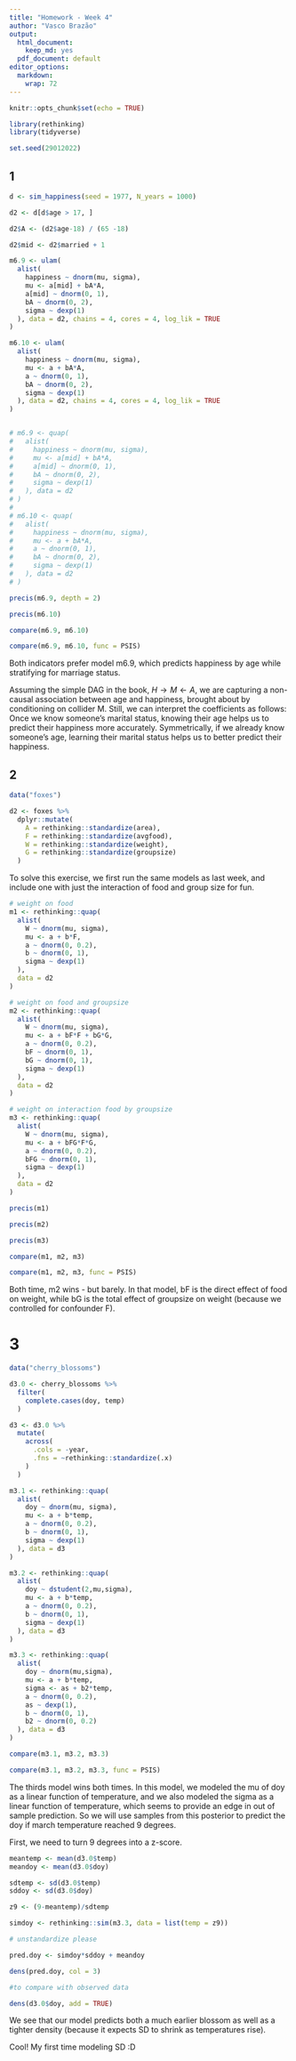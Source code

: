 ```yaml
---
title: "Homework - Week 4"
author: "Vasco Brazão"
output:
  html_document:
    keep_md: yes
  pdf_document: default
editor_options:
  markdown:
    wrap: 72
---
```


```r
knitr::opts_chunk$set(echo = TRUE)
```

```r
library(rethinking)
library(tidyverse)

set.seed(29012022)
```

## 1

```r
d <- sim_happiness(seed = 1977, N_years = 1000)

d2 <- d[d$age > 17, ]

d2$A <- (d2$age-18) / (65 -18)

d2$mid <- d2$married + 1
```

```r
m6.9 <- ulam(
  alist(
    happiness ~ dnorm(mu, sigma),
    mu <- a[mid] + bA*A,
    a[mid] ~ dnorm(0, 1),
    bA ~ dnorm(0, 2),
    sigma ~ dexp(1)
  ), data = d2, chains = 4, cores = 4, log_lik = TRUE
)

m6.10 <- ulam(
  alist(
    happiness ~ dnorm(mu, sigma),
    mu <- a + bA*A,
    a ~ dnorm(0, 1),
    bA ~ dnorm(0, 2),
    sigma ~ dexp(1)
  ), data = d2, chains = 4, cores = 4, log_lik = TRUE
)


# m6.9 <- quap(
#   alist(
#     happiness ~ dnorm(mu, sigma),
#     mu <- a[mid] + bA*A,
#     a[mid] ~ dnorm(0, 1),
#     bA ~ dnorm(0, 2),
#     sigma ~ dexp(1)
#   ), data = d2
# )
# 
# m6.10 <- quap(
#   alist(
#     happiness ~ dnorm(mu, sigma),
#     mu <- a + bA*A,
#     a ~ dnorm(0, 1),
#     bA ~ dnorm(0, 2),
#     sigma ~ dexp(1)
#   ), data = d2
# )
```

```r
precis(m6.9, depth = 2)

precis(m6.10)
```

```r
compare(m6.9, m6.10)

compare(m6.9, m6.10, func = PSIS)
```

Both indicators prefer model m6.9, which predicts happiness by age while stratifying for marriage status.

Assuming the simple DAG in the book, $H \rightarrow M \leftarrow A$, we are capturing a non-causal association between age and happiness, brought about by conditioning on collider M. Still, we can interpret the coefficients as follows: Once we know someone's marital status, knowing their age helps us to predict their happiness more accurately. Symmetrically, if we already know someone's age, learning their marital status helps us to better predict their happiness.

## 2

```r
data("foxes")

d2 <- foxes %>% 
  dplyr::mutate(
    A = rethinking::standardize(area),
    F = rethinking::standardize(avgfood),
    W = rethinking::standardize(weight),
    G = rethinking::standardize(groupsize)
  )
```

To solve this exercise, we first run the same models as last week, and include one with just the interaction of food and group size for fun.

```r
# weight on food
m1 <- rethinking::quap(
  alist(
    W ~ dnorm(mu, sigma),
    mu <- a + b*F,
    a ~ dnorm(0, 0.2),
    b ~ dnorm(0, 1),
    sigma ~ dexp(1)
  ), 
  data = d2
)

# weight on food and groupsize
m2 <- rethinking::quap(
  alist(
    W ~ dnorm(mu, sigma),
    mu <- a + bF*F + bG*G,
    a ~ dnorm(0, 0.2),
    bF ~ dnorm(0, 1),
    bG ~ dnorm(0, 1),
    sigma ~ dexp(1)
  ), 
  data = d2
)

# weight on interaction food by groupsize
m3 <- rethinking::quap(
  alist(
    W ~ dnorm(mu, sigma),
    mu <- a + bFG*F*G,
    a ~ dnorm(0, 0.2),
    bFG ~ dnorm(0, 1),
    sigma ~ dexp(1)
  ), 
  data = d2
)

```

```r
precis(m1)

precis(m2)

precis(m3)
```

```r
compare(m1, m2, m3)

compare(m1, m2, m3, func = PSIS)
```

Both time, m2 wins - but barely. In that model, bF is the direct effect of food on weight, while bG is the total effect of groupsize on weight (because we controlled for confounder F).

# 3

```r
data("cherry_blossoms")

d3.0 <- cherry_blossoms %>% 
  filter(
    complete.cases(doy, temp)
  ) 

d3 <- d3.0 %>%  
  mutate(
    across(
      .cols = -year,
      .fns = ~rethinking::standardize(.x)
    )
  ) 
```

```r
m3.1 <- rethinking::quap(
  alist(
    doy ~ dnorm(mu, sigma),
    mu <- a + b*temp,
    a ~ dnorm(0, 0.2),
    b ~ dnorm(0, 1),
    sigma ~ dexp(1)
  ), data = d3
)

m3.2 <- rethinking::quap(
  alist(
    doy ~ dstudent(2,mu,sigma),
    mu <- a + b*temp,
    a ~ dnorm(0, 0.2),
    b ~ dnorm(0, 1),
    sigma ~ dexp(1)
  ), data = d3
)

m3.3 <- rethinking::quap(
  alist(
    doy ~ dnorm(mu,sigma),
    mu <- a + b*temp,
    sigma <- as + b2*temp,
    a ~ dnorm(0, 0.2),
    as ~ dexp(1),
    b ~ dnorm(0, 1),
    b2 ~ dnorm(0, 0.2)
  ), data = d3
)
```

```r
compare(m3.1, m3.2, m3.3)

compare(m3.1, m3.2, m3.3, func = PSIS)
```

The thirds model wins both times. In this model, we modeled the mu of doy as a linear function of temperature, and we also modeled the sigma as a linear function of temperature, which seems to provide an edge in out of sample prediction. So we will use samples from this posterior to predict the doy if march temperature reached 9 degrees. 

First, we need to turn 9 degrees into a z-score.

```r
meantemp <- mean(d3.0$temp)
meandoy <- mean(d3.0$doy)

sdtemp <- sd(d3.0$temp)
sddoy <- sd(d3.0$doy)

z9 <- (9-meantemp)/sdtemp
```

```r
simdoy <- rethinking::sim(m3.3, data = list(temp = z9))

# unstandardize please

pred.doy <- simdoy*sddoy + meandoy

dens(pred.doy, col = 3)

#to compare with observed data

dens(d3.0$doy, add = TRUE)
```

We see that our model predicts both a much earlier blossom as well as a tighter density (because it expects SD to shrink as temperatures rise).

Cool! My first time modeling SD :D



